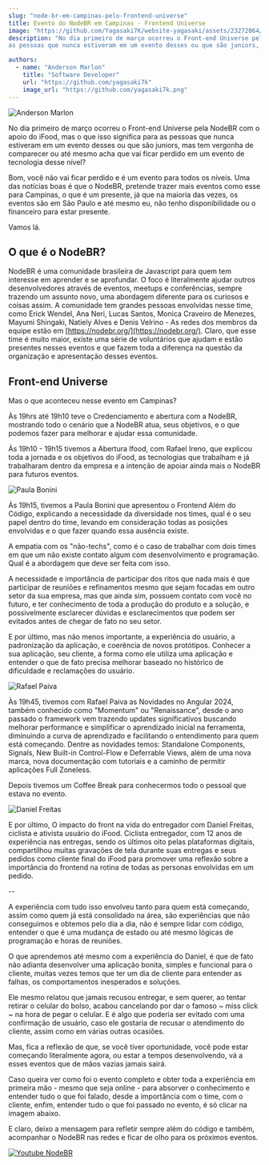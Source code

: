 ```yaml
---
slug: "node-br-em-campinas-pelo-frontend-universe"
title: Evento do NodeBR em Campinas - Frontend Universe
image: "https://github.com/Yagasaki7K/website-yagasaki/assets/23272064/6e1276cf-a8ea-4290-a8db-6dee6f93b3a8"
description: "No dia primeiro de março ocorreu o Front-end Universe pela NodeBR com o apoio do iFood, mas o que isso significa para
as pessoas que nunca estiveram em um evento desses ou que são juniors, mas tem vergonha de comparecer ou até mesmo ..."

authors:
  - name: "Anderson Marlon"
    title: "Software Developer"
    url: "https://github.com/yagasaki7k"
    image_url: "https://github.com/yagasaki7k.png"
---
```


![Anderson Marlon](https://github.com/Yagasaki7K/website-yagasaki/assets/23272064/6e1276cf-a8ea-4290-a8db-6dee6f93b3a8)

No dia primeiro de março ocorreu o Front-end Universe pela NodeBR com o apoio do iFood, mas o que isso significa para
as pessoas que nunca estiveram em um evento desses ou que são juniors, mas tem vergonha de comparecer ou até mesmo
acha que vai ficar perdido em um evento de tecnologia desse nível?

Bom, você não vai ficar perdido e é um evento para todos os níveis. Uma das notícias boas é que o NodeBR, pretende
trazer mais eventos como esse para Campinas, o que é um presente, já que na maioria das vezes, os eventos são em São
Paulo e até mesmo eu, não tenho disponibilidade ou o financeiro para estar presente.

Vamos lá.

## O que é o NodeBR?
NodeBR é uma comunidade brasileira de Javascript para quem tem interesse em aprender e se aprofundar. O foco é
literalmente ajudar outros desenvolvedores através de eventos, meetups e conferências, sempre trazendo um assunto novo,
uma abordagem diferente para os curiosos e coisas assim. A comunidade tem grandes pessoas envolvidas nesse time, como
Erick Wendel, Ana Neri, Lucas Santos, Monica Craveiro de Menezes, Mayumi Shingaki, Natiely Alves e Denis Velrino - As
redes dos membros da equipe estão em [https://nodebr.org/](https://nodebr.org/). Claro, que esse time é muito maior,
existe uma série de voluntários que ajudam e estão presentes nesses eventos e que fazem toda a diferença na questão da
organização e apresentação desses eventos.

## Front-end Universe
Mas o que aconteceu nesse evento em Campinas?

Às 19hrs até 19h10 teve o Credenciamento e abertura com a NodeBR, mostrando todo o cenário que a NodeBR atua, seus objetivos,
e o que podemos fazer para melhorar e ajudar essa comunidade. 

Às 19h10 - 19h15 tivemos a Abertura Ifood, com Rafael Ireno, que explicou toda a jornada e os objetivos do iFood, as
tecnologias que trabalham e já trabalharam dentro da empresa e a intenção de apoiar ainda mais o NodeBR para futuros
eventos.

![Paula Bonini](https://pbs.twimg.com/media/GHbg3IMWMAE8sNk?format=jpg&name=4096x4096)

Às 19h15, tivemos a Paula Bonini que apresentou o Frontend Além do Código, explicando a necessidade da diversidade nos
times, qual é o seu papel dentro do time, levando em consideração todas as posições envolvidas e o que fazer quando essa
ausência existe. 

A empatia com os "não-techs", como é o caso de trabalhar com dois times em que um não existe contato algum
com desenvolvimento e programação. Qual é a abordagem que deve ser feita com isso. 

A necessidade e importância de participar dos ritos que nada mais é que participar de reuniões e refinamentos mesmo que
sejam focadas em outro setor da sua empresa, mas que ainda sim, possuem contato com você no futuro, e ter
conhecimento de toda a produção do produto e a solução, e possivelmente esclarecer dúvidas e esclarecimentos que podem
ser evitados antes de chegar de fato no seu setor.

E por último, mas não menos importante, a experiência do usuário, a padronização da aplicação, e coerência de novos
protótipos. Conhecer a sua aplicação, seu cliente, a forma como ele utiliza uma aplicação e entender o que de
fato precisa melhorar baseado no histórico de dificuldade e reclamações do usuário.

![Rafael Paiva](https://pbs.twimg.com/media/GHV37c4WcAAdNrC?format=jpg&name=4096x4096)

Às 19h45, tivemos com Rafael Paiva as Novidades no Angular 2024, também conhecido como "Momentum" ou "Renaissance",
desde o ano passado o framework vem trazendo updates significativos buscando melhorar performance e simplificar o
aprendizado inicial na ferramenta, diminuindo a curva de aprendizado e facilitando o entendimento para quem está
começando. Dentre as novidades temos: Standalone Components, Signals, New Built-in Control-Flow e Deferrable Views, além
de uma nova marca, nova documentação com tutoriais e a caminho de permitir aplicações Full Zoneless.

Depois tivemos um Coffee Break para conhecermos todo o pessoal que estava no evento.

![Daniel Freitas](https://pbs.twimg.com/media/GHgMJesWIAASfPT?format=jpg&name=4096x4096)

E por último, O impacto do front na vida do entregador com Daniel Freitas, ciclista e ativista usuário do iFood.
Ciclista entregador, com 12 anos de experiência nas entregas, sendo os últimos oito pelas plataformas digitais,
compartilhou muitas gravações de tela durante suas entregas e seus pedidos como cliente final do iFood para promover uma
reflexão sobre a importância do frontend na rotina de todas as personas envolvidas em um pedido.

--

A experiência com tudo isso envolveu tanto para quem está começando, assim como quem já está consolidado na área,
são experiências que não conseguimos e obtemos pelo dia a dia, não é sempre lidar com código, entender o que é
uma mudança de estado ou até mesmo lógicas de programação e horas de reuniões.

O que aprendemos até mesmo com a experiência do Daniel, é que de fato não adianta desenvolver uma aplicação bonita,
simples e funcional para o cliente, muitas vezes temos que ter um dia de cliente para entender as falhas,
os comportamentos inesperados e soluções.

Ele mesmo relatou que jamais recusou entregar, e sem querer, ao tentar retirar o celular do bolso, acabou cancelando por
dar o famoso ~ miss click ~ na hora de pegar o celular. E é algo que poderia ser evitado com uma confirmação de usuário,
caso ele gostaria de recusar o atendimento do cliente, assim como em várias outras ocasiões.

Mas, fica a reflexão de que, se você tiver oportunidade, você pode estar começando literalmente agora,
ou estar a tempos desenvolvendo, vá a esses eventos que de mãos vazias jamais sairá.

Caso queira ver como foi o evento completo e obter toda a experiência em primeira mão - mesmo que seja online - 
para absorver o conhecimento e entender tudo o que foi falado, desde a importância com o time, com o cliente, enfim, 
entender tudo o que foi passado no evento, é só clicar na imagem abaixo.

E claro, deixo a mensagem para refletir sempre além do código e também, acompanhar o NodeBR nas redes e ficar
de olho para os próximos eventos.

[![Youtube NodeBR](https://github.com/Yagasaki7K/website-yagasaki/assets/23272064/164f8001-2fac-48f5-adc3-a8b2006a330c)](https://youtu.be/BhokYnN1RGo)
